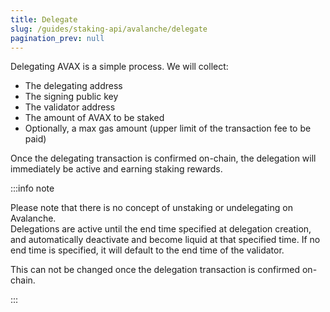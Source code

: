 ```yaml
---
title: Delegate
slug: /guides/staking-api/avalanche/delegate
pagination_prev: null
---
```


Delegating AVAX is a simple process. We will collect:

- The delegating address
- The signing public key
- The validator address
- The amount of AVAX to be staked
- Optionally, a max gas amount (upper limit of the transaction fee to be paid)

Once the delegating transaction is confirmed on-chain, the delegation will immediately be active and earning staking rewards.

:::info note

Please note that there is no concept of unstaking or undelegating on Avalanche.  
Delegations are active until the end time specified at delegation creation, and automatically deactivate and become liquid at that specified time.
If no end time is specified, it will default to the end time of the validator.

This can not be changed once the delegation transaction is confirmed on-chain.

:::
